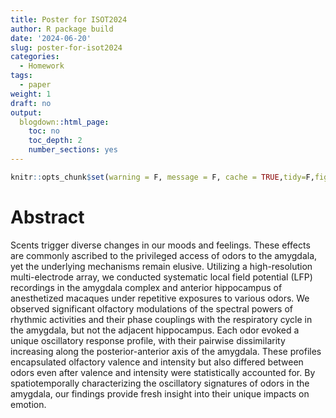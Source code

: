 ```yaml
---
title: Poster for ISOT2024
author: R package build
date: '2024-06-20'
slug: poster-for-isot2024
categories:
  - Homework
tags:
  - paper
weight: 1
draft: no
output:
  blogdown::html_page:
    toc: no
    toc_depth: 2
    number_sections: yes
---
```


```r
knitr::opts_chunk$set(warning = F, message = F, cache = TRUE,tidy=F,fig.align='center',fig.showtext=TRUE,results="hold",fig.show = "hold")
```

# Abstract

Scents trigger diverse changes in our moods and feelings. These effects are commonly ascribed to the privileged access of odors to the amygdala, yet the underlying mechanisms remain elusive. Utilizing a high-resolution multi-electrode array, we conducted systematic local field potential (LFP) recordings in the amygdala complex and anterior hippocampus of anesthetized macaques under repetitive exposures to various odors. We observed significant olfactory modulations of the spectral powers of rhythmic activities and their phase couplings with the respiratory cycle in the amygdala, but not the adjacent hippocampus. Each odor evoked a unique oscillatory response profile, with their pairwise dissimilarity increasing along the posterior-anterior axis of the amygdala. These profiles encapsulated olfactory valence and intensity but also differed between odors even after valence and intensity were statistically accounted for. By spatiotemporally characterizing the oscillatory signatures of odors in the amygdala, our findings provide fresh insight into their unique impacts on emotion.

<!-- # Poster -->

<!-- ![poster for ISOT2023](images/poster.gif) -->
<!-- <img src="images/poster.gif" style="width: 100%; display: block; margin:0 auto"/> -->
